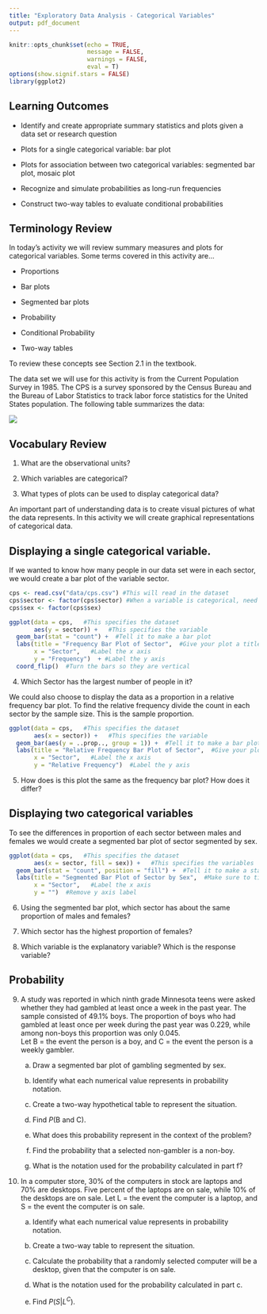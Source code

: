 ```yaml
---
title: "Exploratory Data Analysis - Categorical Variables"
output: pdf_document
---
```


```r
knitr::opts_chunk$set(echo = TRUE, 
                      message = FALSE,
                      warnings = FALSE, 
                      eval = T)
options(show.signif.stars = FALSE)
library(ggplot2)
```

## Learning Outcomes

* Identify and create appropriate summary statistics and plots
  given a data set or research question
  
* Plots for a single categorical variable: bar plot

* Plots for association between two categorical variables:
  segmented bar plot, mosaic plot

* Recognize and simulate probabilities as long-run frequencies

* Construct two-way tables to evaluate conditional probabilities

## Terminology Review

In today's activity we will review summary measures and plots for categorical variables.  Some terms covered in this activity are...

* Proportions 

* Bar plots

* Segmented bar plots

* Probability

* Conditional Probability

* Two-way tables

To review these concepts see Section 2.1 in the textbook.  

The data set we will use for this activity is from the Current Population Survey in 1985.  The CPS is a survey sponsored by the Census Bureau and the Bureau of Labor Statistics to track labor force statistics for the United States population.  The following table summarizes the data:

![](images/cps.png)

## Vocabulary Review

1. What are the observational units?

\vspace{0.5in}

2.  Which variables are categorical?

\vspace{0.5in}

3.  What types of plots can be used to display categorical data?

\vspace{0.5in}

An important part of understanding data is to create visual pictures of what the data represents.  In this activity we will create graphical representations of categorical data.

## Displaying a single categorical variable.

If we wanted to know how many people in our data set were in each sector, we would create a bar plot of the variable sector.

```r
cps <- read.csv("data/cps.csv") #This will read in the dataset
cps$sector <- factor(cps$sector) #When a variable is categorical, need to make it a factor
cps$sex <- factor(cps$sex)
```


```r
ggplot(data = cps,   #This specifies the dataset
       aes(y = sector)) +   #This specifies the variable
  geom_bar(stat = "count") +  #Tell it to make a bar plot
  labs(title = "Frequency Bar Plot of Sector",  #Give your plot a title
       x = "Sector",   #Label the x axis
       y = "Frequency")  + #Label the y axis
  coord_flip()  #Turn the bars so they are vertical
```
4.  Which Sector has the largest number of people in it?

\vspace{0.5in}

We could also choose to display the data as a proportion in a relative frequency bar plot. To find the relative frequency divide the count in each sector by the sample size.  This is the sample proportion. 
```r
ggplot(data = cps,   #This specifies the dataset
       aes(x = sector)) +   #This specifies the variable
  geom_bar(aes(y = ..prop.., group = 1)) +  #Tell it to make a bar plot with proportions
  labs(title = "Relative Frequency Bar Plot of Sector",  #Give your plot a title
       x = "Sector",   #Label the x axis
       y = "Relative Frequency")  #Label the y axis

```

5.  How does is this plot the same as the frequency bar plot?  How does it differ?

\vspace{1in}

## Displaying two categorical variables

To see the differences in proportion of each sector between males and females we would create a segmented bar plot of sector segmented by sex.  

```r
ggplot(data = cps,   #This specifies the dataset
       aes(x = sector, fill = sex)) +   #This specifies the variables
  geom_bar(stat = "count", position = "fill") +  #Tell it to make a stacked bar plot
  labs(title = "Segmented Bar Plot of Sector by Sex",  #Make sure to title your plot 
       x = "Sector",   #Label the x axis
       y = "")  #Remove y axis label
```

6.  Using the segmented bar plot, which sector has about the same proportion of males and females?

\vspace{0.5in}

7. Which sector has the highest proportion of females?

\vspace{0.5in}

8. Which variable is the explanatory variable?  Which is the response variable?

\vspace{0.5in}

## Probability 

9. A study was reported in which ninth grade Minnesota teens were asked whether they had gambled at least once a week in the past year.  The sample consisted of 49.1% boys.  The proportion of boys who had gambled at least once per week during the past year was 0.229, while among non-boys this proportion was only 0.045.  
    Let B = the event the person is a boy, and C = the event the person is a weekly gambler.
\vspace{0.25in}

   a. Draw a segmented bar plot of gambling segmented by sex.
\vspace{2in}

   b. Identify what each numerical value represents in probability notation.
\vspace{1in}
 
   c. Create a two-way hypothetical table to represent the situation.
\vspace{1.5in}

   d. Find $P(\mbox{B and C})$.
\vspace{1in}

   e. What does this probability represent in the context of the problem?
\vspace{1in}

   f. Find the probability that a selected non-gambler is a non-boy.
\vspace{1in}

   g. What is the notation used for the probability calculated in part f?
\vspace{0.5in}

8. In a computer store, 30% of the computers in stock are laptops and 70% are desktops.  Five percent of the laptops are on sale, while 10% of the desktops are on sale.
    Let L = the event the computer is a laptop, and S = the event the computer is on sale.
\vspace{0.25in}

   a. Identify what each numerical value represents in probability notation.
\vspace{1in}

   b. Create a two-way table to represent the situation.
\vspace{1.5in}

   c. Calculate the probability that a randomly selected computer will be a desktop, given that the computer is on sale.  
\vspace{1in}

   d. What is the notation used for the probability calculated in part c.
\vspace{0.5in}

   e. Find $P(S | L^C)$.
\vspace{1in}




